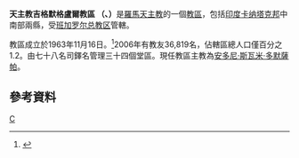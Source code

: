 {{Infobox Roman Catholic diocese
|Roman Catholic Diocese of = 天主教古爾伯加教區
|Latin name of diocese = Dioecesis Chikmagalurensis
|image =
|caption = 
|location = [[印度|印度]]
|territory = [[卡纳塔克邦|卡纳塔克邦]]中南部
|population = 36,819
|rite = [[罗马礼|罗马礼]]
|patron = 
|province = 班加罗尔
|established = 1963年
|cathedral = 聖若瑟主教座堂
|co-cathedral =
|leadership =
|website = 
|pope = 
|metropolitan = 
|ordinary = 安多尼‧斯瓦米‧多默薩帕
|coadjutor archbishop =
|coadjutor bishop =
|auxiliary =
|emeritus =
}}

'''天主教吉格默格盧爾教區 （{{lang-la|Dioecesis Chikmagalurensis}}、{{lang-en|Diocese of Chikmagalur}}）'''是[[羅馬天主教|羅馬天主教]]的一個[[教區|教區]]，包括[[印度|印度]][[卡纳塔克邦|卡纳塔克邦]]中南部兩縣，受[[天主教班加罗尔总教区|班加罗尔总教区]]管轄。

教區成立於1963年11月16日。<ref>{{Cite web |url=http://www.vatican.va/holy_father/paul_vi/apost_constitutions/documents/hf_p-vi_apc_19631116_mysuriensis_lt.html |title=成立教區的宗座憲令 |access-date=2013-12-24 |archive-date=2014-02-03 |archive-url=https://web.archive.org/web/20140203154316/http://www.vatican.va/holy_father/paul_vi/apost_constitutions/documents/hf_p-vi_apc_19631116_mysuriensis_lt.html |dead-url=no }}</ref>2006年有教友36,819名，佔轄區總人口僅百分之1.2。由七十八名司鐸名管理三十四個堂區。現任教區主教為[[安多尼‧斯瓦米‧多默薩帕|安多尼‧斯瓦米‧多默薩帕]]。

==參考資料==
{{reflist}}

{{印度天主教拉丁禮教區}}
[[Category:印度天主教教區|C]]